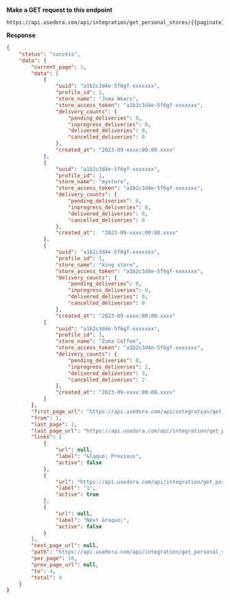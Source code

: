 **Make a GET request to this endpoint**

```
https://api.usedora.com/api/integration/get_personal_stores/{{paginate}}/{{per_page}}
```

**Response**
```json
{
    "status": "success",
    "data": {
        "current_page": 1,
        "data": [
            {
                "uuid": "a1b2c3d4e-5f6gf-xxxxxxx",
                "profile_id": 1,
                "store_name": "Joma Wears",
                "store_access_token": "a1b2c3d4e-5f6gf-xxxxxxx",
                "delivery_counts": {
                    "pending_deliveries": 0,
                    "inprogress_deliveries": 0,
                    "delivered_deliveries": 0,
                    "cancelled_deliveries": 0
                },
                "created_at": "2023-09-xxxx:00:00.xxxx"
            },
            {
                "uuid": "a1b2c3d4e-5f6gf-xxxxxxx",
                "profile_id": 1,
                "store_name": "mystore",
                "store_access_token": "a1b2c3d4e-5f6gf-xxxxxxx",
                "delivery_counts": {
                    "pending_deliveries": 0,
                    "inprogress_deliveries": 0,
                    "delivered_deliveries": 0,
                    "cancelled_deliveries": 0
                },
                "created_at":  "2023-09-xxxx:00:00.xxxx"
            },
            {
                "uuid": "a1b2c3d4e-5f6gf-xxxxxxx",
                "profile_id": 1,
                "store_name": "king store",
                "store_access_token": "a1b2c3d4e-5f6gf-xxxxxxx",
                "delivery_counts": {
                    "pending_deliveries": 0,
                    "inprogress_deliveries": 0,
                    "delivered_deliveries": 0,
                    "cancelled_deliveries": 0
                },
                "created_at": "2023-09-xxxx:00:00.xxxx"
            {
                "uuid": "a1b2c3d4e-5f6gf-xxxxxxx",
                "profile_id": 1,
                "store_name": "Zuma Coffee",
                "store_access_token": "a1b2c3d4e-5f6gf-xxxxxxx",
                "delivery_counts": {
                    "pending_deliveries": 8,
                    "inprogress_deliveries": 2,
                    "delivered_deliveries": 3,
                    "cancelled_deliveries": 2
                },
                "created_at": "2023-09-xxxx:00:00.xxxx"
            }
        ],
        "first_page_url": "https://api.usedora.com/api/integration/get_personal_stores/1/10?page=1",
        "from": 1,
        "last_page": 1,
        "last_page_url": "https://api.usedora.com/api/integration/get_personal_stores/1/10?page=1",
        "links": [
            {
                "url": null,
                "label": "&laquo; Previous",
                "active": false
            },
            {
                "url": "https://api.usedora.com/api/integration/get_personal_stores/1/10?page=1",
                "label": "1",
                "active": true
            },
            {
                "url": null,
                "label": "Next &raquo;",
                "active": false
            }
        ],
        "next_page_url": null,
        "path": "https://api.usedora.com/api/integration/get_personal_stores/1/10",
        "per_page": 10,
        "prev_page_url": null,
        "to": 4,
        "total": 4
    }
}
```